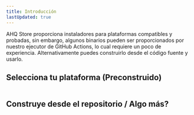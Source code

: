 ```yaml
---
title: Introducción
lastUpdated: true
---
```


AHQ Store proporciona instaladores para plataformas compatibles y probadas, sin embargo, algunos binarios pueden ser proporcionados por nuestro ejecutor de GitHub Actions, lo cual requiere un poco de experiencia. Alternativamente puedes construirlo desde el código fuente y usarlo.

## Selecciona tu plataforma (Preconstruido)
<CardGrid>
  <div style="display:flex;flex-direction:column;">
    <Icon name="seti:windows" size="2em" />
    <LinkCard title="Windows 10/11 22H2 (x64/arm64)" description="Instala AHQ Store de forma manual a través de binarios preconstruidos" href="/es/raw/a" />
  </div>
  <div style="display:flex;flex-direction:column;">
    <Icon name="linux" size="2em" />
    <LinkCard title="Linux Debian (x64/arm64)" description="Instala AHQ Store de forma manual a través de binarios preconstruidos" href="/es/raw/b"  />
  </div>
  <div style="display:flex;flex-direction:column;">
    <Icon name="linux" size="2em" />
    <LinkCard title="Linux Arch (x64/arm64)" description="Instala AHQ Store de forma manual a través de binarios preconstruidos" href="/es/raw/c" />
  </div>
    <div style="display:flex;flex-direction:column;">
    <Icon name="linux" size="2em" />
    <LinkCard title="Otra Linux (x64/arm64)" description="Instala AHQ Store de forma manual a través de binarios preconstruidos" href="/es/raw/d" />
  </div>
</CardGrid>

## Construye desde el repositorio / Algo más?

<Icon name="laptop" size="2em" />
<LinkCard title="Construye desde el código fuente" description="Construye AHQ Store desde el código fuente" href="/es/raw/e" />
